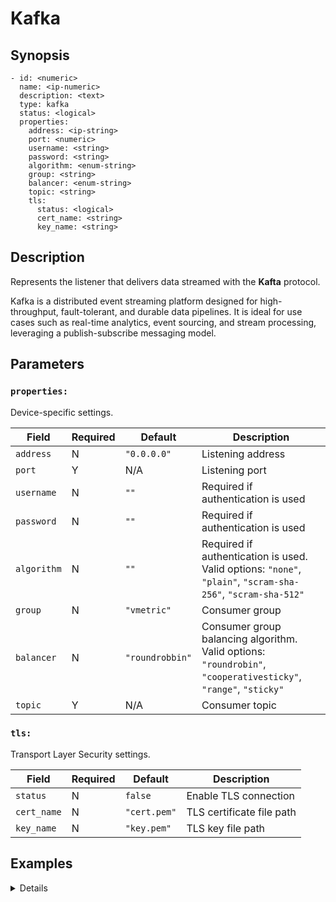 
# Kafka

## Synopsis

```ssml {5}
- id: <numeric>
  name: <ip-numeric>
  description: <text>
  type: kafka
  status: <logical>
  properties:
    address: <ip-string>
    port: <numeric>
    username: <string>
    password: <string>
    algorithm: <enum-string>
    group: <string>
    balancer: <enum-string>
    topic: <string>
    tls:
      status: <logical>
      cert_name: <string>
      key_name: <string>
```

## Description

Represents the listener that delivers data streamed with the **Kafta** protocol.

Kafka is a distributed event streaming platform designed for high-throughput, fault-tolerant, and durable data pipelines. It is ideal for use cases such as real-time analytics, event sourcing, and stream processing, leveraging a publish-subscribe messaging model.

## Parameters

<BasicConfig />

### `properties:`

Device-specific settings.

|Field|Required|Default|Description|
|---|---|---|---|
|`address`|N|`"0.0.0.0"`|Listening address|
|`port`|Y|N/A|Listening port|
|`username`|N|`""`|Required if authentication is used|
|`password`|N|`""`|Required if authentication is used|
|`algorithm`|N|`""`|Required if authentication is used. Valid options: `"none"`, `"plain"`, `"scram-sha-256"`, `"scram-sha-512"`|
|`group`|N|`"vmetric"`|Consumer group|
|`balancer`|N|`"roundrobbin"`|Consumer group balancing algorithm. Valid options: `"roundrobin"`, `"cooperativesticky"`, `"range"`, `"sticky"`|
|`topic`|Y|N/A|Consumer topic|

### `tls:`

Transport Layer Security settings.

|Field|Required|Default|Description|
|---|---|---|---|
|`status`|N|`false`|Enable TLS connection|
|`cert_name`|N|`"cert.pem"`|TLS certificate file path|
|`key_name`|N|`"key.pem"`|TLS key file path|

## Examples

<Details summary="Sample Code">
```yaml
devices:
  - id: 324235645
    name: 127.0.0.1
    description: kafka
    type: kafka
    status: false
    properties:
      address: "0.0.0.0"
      port: 0
      username: ""
      password: ""
      partitions: 1
      group: "vmetric"
      balancer: "roundrobin"
      topic: ""
      algorithm: "none"
      tls:
        status: true
        cert_name: ""
        key_name: ""
```
</Details>
